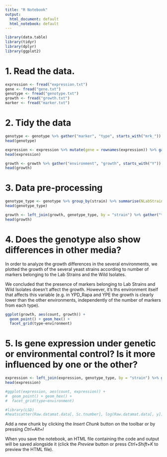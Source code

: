 ```yaml
---
title: "R Notebook"
output:
  html_document: default
  html_notebook: default
---
```


```r
library(data.table)
library(tidyr)
library(dplyr)
library(ggplot2)
```

# 1. Read the data.

```r
expression <- fread("expression.txt")
gene <- fread("gene.txt")
genotype <- fread("genotype.txt")
growth <- fread("growth.txt")
marker <- fread("marker.txt")
```

# 2. Tidy the data

```r
genotype <- genotype %>% gather("marker", "type", starts_with("mrk_"))
head(genotype)
```

```r
expression <- expression %>% mutate(gene = rownames(expression)) %>% gather("stuff", "expression", starts_with("Y")) %>% separate(col = stuff, into = c("environment", "strain"), sep="\\-")
head(expression)
```


```r
growth <- growth %>% gather("environment", "growth", starts_with("Y"))
head(growth)
```

# 3. Data pre-processing

```r
genotype_type <- genotype %>% group_by(strain) %>% summarise(NLabStrain = table(type)[["Lab strain"]], NWildIsolate = table(type)[["Wild isolate"]])
head(genotype_type)
```

```r
growth <- left_join(growth, genotype_type, by = "strain") %>% gather("type", "count", NLabStrain, NWildIsolate)
head(growth)
```

# 4. Does the genotype also show differences in other media?

In order to analyze the growth differences in the several environments, we plotted the growth of the several yeast strains according to number of markers belonging to the Lab Strains and the Wild Isolates.

We concluded that the presence of markers belonging to Lab Strains and Wild Isolates doesn't affect the growth. However, it's ths environment itself that affects this variable (e.g. in YPD_Rapa and YPE the growth is clearly lower than the other environments, independently of the number of markers from each type).

```r
ggplot(growth, aes(count, growth)) +
  geom_point() + geom_hex() +
  facet_grid(type~environment)
```

# 5. Is gene expression under genetic or environmental control? Is it more influenced by one or the other?

```r
expression <- left_join(expression, genotype_type, by = "strain") %>% gather("type", "count", NLabStrain, NWildIsolate)
head(expression)
```


```r
#ggplot(expression, aes(count, expression)) +
#  geom_point() + geom_hex() +
#  facet_grid(type~environment)
```


```r
#library(LSD)
#heatscatter(Raw.datamat.data[, Sc.tnumber], log(Raw.datamat.data[, y]), xlim = c(0, 2000))
```


Add a new chunk by clicking the *Insert Chunk* button on the toolbar or by pressing *Ctrl+Alt+I*

When you save the notebook, an HTML file containing the code and output will be saved alongside it (click the *Preview* button or press *Ctrl+Shift+K* to preview the HTML file).
